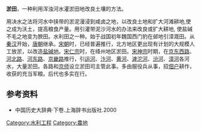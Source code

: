 '''淤田'''，一种利用浑浊河水灌淤田地改良土壤的方法。

用决水之法将河水中挟带的淤泥漫浸到咸卤之地，以改良土地和扩大河滩耕地,使之成为沃土，提高粮食产量。用引灌带泥沙河水的办法来改良或扩大耕地, 使盐碱不毛之地变为腴田。水利田之一种。始于战国初年魏国西门豹在邺地引漳溉田。从[[秦汉|秦汉]]开始，[[唐朝|唐朝]]继承。[[宋朝|宋朝]]时，已经普遍推行，北方地区更出现有计划的大规模人工放淤，以改造[[盐碱地|盐碱地]]。[[宋仁宗|宋仁宗]]时，在绛州地区淤田。[[宋神宗|宋神宗]]时期，在[[京东西路|京东西路]]、[[河北路|河北路]]、[[河东路|河东路]]、[[京畿路|京畿路]]推行，引[[运河|运河]]、[[汴河|汴河]]、[[黄河|黄河]]、[[滹沱河|滹沱河]]、[[汾河|汾河]]、[[漳河|漳河]]各河水，大量淤田。各路和[[京师|京师]]设立淤田司主管此事。多由服役兵从事，招[[佃户|佃户]]耕作，收获的充当军粮。后代也多实在行。

== 参考资料 ==
*中国历史大辞典·下卷.上海辞书出版社.2000

[[Category:水利工程|Category:水利工程]]
[[Category:農地|Category:農地]]